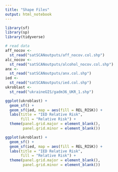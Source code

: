 ```yaml
---
title: "Shape Files"
output: html_notebook
---
```


```r
library(sf)
library(sp)
library(tidyverse)
```

```r
# read data
aff_nocov <-
  st_read("satSCANoutputs/aff_nocov.col.shp")
alc_nocov <-
  st_read("satSCANoutputs/alcohol_nocov.col.shp")
anx <-
  st_read("satSCANoutputs/anx.col.shp")
ied <-
  st_read("satSCANoutputs/ied.col.shp")
ukroblast <-
  st_read("ukraineGIS/gadm36_UKR_1.shp")
```

```r
ggplot(ukroblast) +
  geom_sf() + 
  geom_sf(ied, map = aes(fill = REL_RISK)) +
  labs(title = "IED Relative Risk",
       fill = "Relative Risk") +
  theme(panel.grid.major = element_blank(), 
        panel.grid.minor = element_blank())

ggplot(ukroblast) +
  geom_sf() + 
  geom_sf(ied, map = aes(fill = REL_RISK)) +
  labs(title = "IED Relative Risk",
       fill = "Relative Risk") +
  theme(panel.grid.major = element_blank(), 
        panel.grid.minor = element_blank())
```










